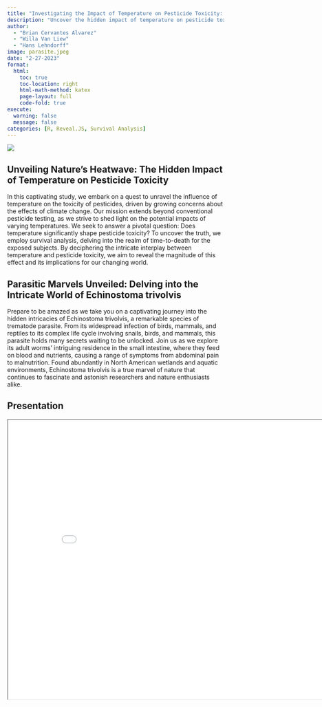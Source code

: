 ```yaml
---
title: "Investigating the Impact of Temperature on Pesticide Toxicity: A Survival Analysis Approach"
description: "Uncover the hidden impact of temperature on pesticide toxicity in a captivating quest that reveals the implications for our changing world."
author: 
  - "Brian Cervantes Alvarez"
  - "Willa Van Liew"
  - "Hans Lehndorff"
image: parasite.jpeg
date: "2-27-2023"
format:
  html:
    toc: true
    toc-location: right
    html-math-method: katex
    page-layout: full
    code-fold: true
execute: 
  warning: false
  message: false
categories: [R, Reveal.JS, Survival Analysis]
---
```


![](parasite.jpeg)

<div class="download-buttons" style="text-align: center;">
  <style>
    .download-buttons a.button {
      display: inline-block;
      padding-right: 10px;
      padding-left: 30px;
      padding-top: 10px;
      padding-bottom: 10px;
      margin-right: 25px;
      margin-bottom: 40px;
      background-color: #343a40;
      color: #fff;
      text-decoration: none;
      border-radius: 5px;
      position: relative;
    }

    .download-buttons a.button:last-child {
      margin-right: 0;
    }

    .download-buttons a.button:hover {
      background-color: #55595c;
    }

    .download-buttons a.button:after {
      content: "\2193";
      font-size: 20px;
      position: absolute;
      top: 50%;
      left: 5px; /* Added margin from the text */
      transform: translateY(-50%);
      border: 1px solid #fff; /* Mini border block */
      border-radius: 4px; /* Rounded corners for the mini border block */
      padding: 2px; /* Padding for the mini border block */
    }
  </style>

  <script>
    function createDynamicButton(href, text) {
      var button = document.createElement("a");
      button.href = href;
      button.className = "button";
      button.appendChild(document.createTextNode(text));
      return button;
    }

    var downloadButtonsDiv = document.querySelector(".download-buttons");

    var documentButton = createDynamicButton(
      "https://github.com/bcervantesalvarez/Portfolio/blob/main/posts/SurvAnalysis_Parasite_RevealJS/index.qmd",
      "Download .qmd"
    );
    downloadButtonsDiv.appendChild(documentButton);

    var csvButton = createDynamicButton(
      "https://github.com/bcervantesalvarez/Portfolio/blob/main/posts/SurvAnalysis_Parasite_RevealJS/SurvivalAnalysis_Parasites.html",
      "Download .html"
    );
    downloadButtonsDiv.appendChild(csvButton);
  </script>
</div>

## Unveiling Nature's Heatwave: The Hidden Impact of Temperature on Pesticide Toxicity

In this captivating study, we embark on a quest to unravel the influence of temperature on the toxicity of pesticides, driven by growing concerns about the effects of climate change. Our mission extends beyond conventional pesticide testing, as we strive to shed light on the potential impacts of varying temperatures. We seek to answer a pivotal question: Does temperature significantly shape pesticide toxicity? To uncover the truth, we employ survival analysis, delving into the realm of time-to-death for the exposed subjects. By deciphering the intricate interplay between temperature and pesticide toxicity, we aim to reveal the magnitude of this effect and its implications for our changing world.

## Parasitic Marvels Unveiled: Delving into the Intricate World of Echinostoma trivolvis
Prepare to be amazed as we take you on a captivating journey into the hidden intricacies of Echinostoma trivolvis, a remarkable species of trematode parasite. From its widespread infection of birds, mammals, and reptiles to its complex life cycle involving snails, birds, and mammals, this parasite holds many secrets waiting to be unlocked. Join us as we explore its adult worms' intriguing residence in the small intestine, where they feed on blood and nutrients, causing a range of symptoms from abdominal pain to malnutrition. Found abundantly in North American wetlands and aquatic environments, Echinostoma trivolvis is a true marvel of nature that continues to fascinate and astonish researchers and nature enthusiasts alike.

## Presentation

<iframe src="SurvivalAnalysis_Parasites.html" title="Parsite Reveal.Js" width="850" height="650">

</iframe>
